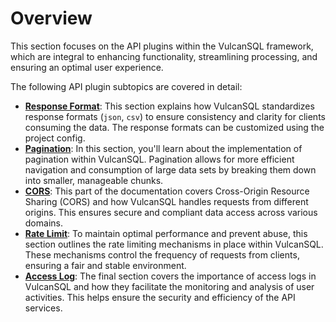 # Overview
This section focuses on the API plugins within the VulcanSQL framework, which are integral to enhancing functionality, streamlining processing, and ensuring an optimal user experience.

The following API plugin subtopics are covered in detail:
* [**Response Format**](./format): This section explains how VulcanSQL standardizes response formats (`json`, `csv`) to ensure consistency and clarity for clients consuming the data. The response formats can be customized using the project config.
* [**Pagination**](./pagination): In this section, you'll learn about the implementation of pagination within VulcanSQL. Pagination allows for more efficient navigation and consumption of large data sets by breaking them down into smaller, manageable chunks.
* [**CORS**](./cors): This part of the documentation covers Cross-Origin Resource Sharing (CORS) and how VulcanSQL handles requests from different origins. This ensures secure and compliant data access across various domains.
* [**Rate Limit**](./rate-limit): To maintain optimal performance and prevent abuse, this section outlines the rate limiting mechanisms in place within VulcanSQL. These mechanisms control the frequency of requests from clients, ensuring a fair and stable environment.
* [**Access Log**](./access-log): The final section covers the importance of access logs in VulcanSQL and how they facilitate the monitoring and analysis of user activities. This helps ensure the security and efficiency of the API services.

